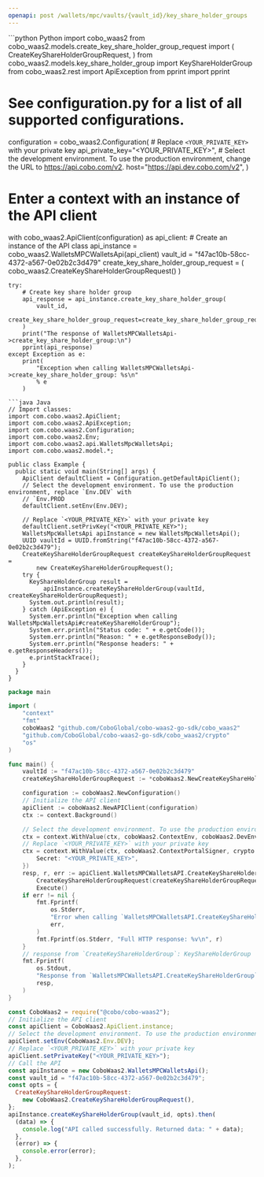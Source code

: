 ```yaml
---
openapi: post /wallets/mpc/vaults/{vault_id}/key_share_holder_groups
---
```


<RequestExample>
```python Python
import cobo_waas2
from cobo_waas2.models.create_key_share_holder_group_request import (
    CreateKeyShareHolderGroupRequest,
)
from cobo_waas2.models.key_share_holder_group import KeyShareHolderGroup
from cobo_waas2.rest import ApiException
from pprint import pprint

# See configuration.py for a list of all supported configurations.
configuration = cobo_waas2.Configuration(
    # Replace `<YOUR_PRIVATE_KEY>` with your private key
    api_private_key="<YOUR_PRIVATE_KEY>",
    # Select the development environment. To use the production environment, change the URL to https://api.cobo.com/v2.
    host="https://api.dev.cobo.com/v2",
)
# Enter a context with an instance of the API client
with cobo_waas2.ApiClient(configuration) as api_client:
    # Create an instance of the API class
    api_instance = cobo_waas2.WalletsMPCWalletsApi(api_client)
    vault_id = "f47ac10b-58cc-4372-a567-0e02b2c3d479"
    create_key_share_holder_group_request = (
        cobo_waas2.CreateKeyShareHolderGroupRequest()
    )

    try:
        # Create key share holder group
        api_response = api_instance.create_key_share_holder_group(
            vault_id,
            create_key_share_holder_group_request=create_key_share_holder_group_request,
        )
        print("The response of WalletsMPCWalletsApi->create_key_share_holder_group:\n")
        pprint(api_response)
    except Exception as e:
        print(
            "Exception when calling WalletsMPCWalletsApi->create_key_share_holder_group: %s\n"
            % e
        )

```
```java Java
// Import classes:
import com.cobo.waas2.ApiClient;
import com.cobo.waas2.ApiException;
import com.cobo.waas2.Configuration;
import com.cobo.waas2.Env;
import com.cobo.waas2.api.WalletsMpcWalletsApi;
import com.cobo.waas2.model.*;

public class Example {
  public static void main(String[] args) {
    ApiClient defaultClient = Configuration.getDefaultApiClient();
    // Select the development environment. To use the production environment, replace `Env.DEV` with
    // `Env.PROD
    defaultClient.setEnv(Env.DEV);

    // Replace `<YOUR_PRIVATE_KEY>` with your private key
    defaultClient.setPrivKey("<YOUR_PRIVATE_KEY>");
    WalletsMpcWalletsApi apiInstance = new WalletsMpcWalletsApi();
    UUID vaultId = UUID.fromString("f47ac10b-58cc-4372-a567-0e02b2c3d479");
    CreateKeyShareHolderGroupRequest createKeyShareHolderGroupRequest =
        new CreateKeyShareHolderGroupRequest();
    try {
      KeyShareHolderGroup result =
          apiInstance.createKeyShareHolderGroup(vaultId, createKeyShareHolderGroupRequest);
      System.out.println(result);
    } catch (ApiException e) {
      System.err.println("Exception when calling WalletsMpcWalletsApi#createKeyShareHolderGroup");
      System.err.println("Status code: " + e.getCode());
      System.err.println("Reason: " + e.getResponseBody());
      System.err.println("Response headers: " + e.getResponseHeaders());
      e.printStackTrace();
    }
  }
}

```
```go Go
package main

import (
	"context"
	"fmt"
	coboWaas2 "github.com/CoboGlobal/cobo-waas2-go-sdk/cobo_waas2"
	"github.com/CoboGlobal/cobo-waas2-go-sdk/cobo_waas2/crypto"
	"os"
)

func main() {
	vaultId := "f47ac10b-58cc-4372-a567-0e02b2c3d479"
	createKeyShareHolderGroupRequest := *coboWaas2.NewCreateKeyShareHolderGroupRequest(coboWaas2.KeyShareHolderGroupType("MainGroup"), int32(3), int32(2), []coboWaas2.CreateKeyShareHolder{*coboWaas2.NewCreateKeyShareHolder()})

	configuration := coboWaas2.NewConfiguration()
	// Initialize the API client
	apiClient := coboWaas2.NewAPIClient(configuration)
	ctx := context.Background()

	// Select the development environment. To use the production environment, replace coboWaas2.DevEnv with coboWaas2.ProdEnv
	ctx = context.WithValue(ctx, coboWaas2.ContextEnv, coboWaas2.DevEnv)
	// Replace `<YOUR_PRIVATE_KEY>` with your private key
	ctx = context.WithValue(ctx, coboWaas2.ContextPortalSigner, crypto.Ed25519Signer{
		Secret: "<YOUR_PRIVATE_KEY>",
	})
	resp, r, err := apiClient.WalletsMPCWalletsAPI.CreateKeyShareHolderGroup(ctx, vaultId).
		CreateKeyShareHolderGroupRequest(createKeyShareHolderGroupRequest).
		Execute()
	if err != nil {
		fmt.Fprintf(
			os.Stderr,
			"Error when calling `WalletsMPCWalletsAPI.CreateKeyShareHolderGroup``: %v\n",
			err,
		)
		fmt.Fprintf(os.Stderr, "Full HTTP response: %v\n", r)
	}
	// response from `CreateKeyShareHolderGroup`: KeyShareHolderGroup
	fmt.Fprintf(
		os.Stdout,
		"Response from `WalletsMPCWalletsAPI.CreateKeyShareHolderGroup`: %v\n",
		resp,
	)
}

```
```javascript JavaScript
const CoboWaas2 = require("@cobo/cobo-waas2");
// Initialize the API client
const apiClient = CoboWaas2.ApiClient.instance;
// Select the development environment. To use the production environment, replace `Env.DEV` with `Env.PROD`
apiClient.setEnv(CoboWaas2.Env.DEV);
// Replace `<YOUR_PRIVATE_KEY>` with your private key
apiClient.setPrivateKey("<YOUR_PRIVATE_KEY>");
// Call the API
const apiInstance = new CoboWaas2.WalletsMPCWalletsApi();
const vault_id = "f47ac10b-58cc-4372-a567-0e02b2c3d479";
const opts = {
  CreateKeyShareHolderGroupRequest:
    new CoboWaas2.CreateKeyShareHolderGroupRequest(),
};
apiInstance.createKeyShareHolderGroup(vault_id, opts).then(
  (data) => {
    console.log("API called successfully. Returned data: " + data);
  },
  (error) => {
    console.error(error);
  },
);

```
</RequestExample>